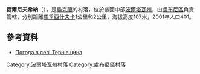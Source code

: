 {{coord|49|58|2|N|33|9|4|E|scale:100000_region:UA|display=title}}

'''捷爾尼夫希納'''（{{lang-uk|Тернівщина}}），是[[烏克蘭|烏克蘭]]的村落，位於該國中部[[波爾塔瓦州|波爾塔瓦州]]，由[[盧布尼區|盧布尼區]]負責管轄，分別距離[[馬季亞什夫卡_(盧布尼區)|馬季亞什夫卡]]1公里和2公里，海拔高度107米，2001年人口401。

==參考資料==
* [http://weather.in.ua/ua/poltavskaja/26029 Погода в селі Тернівщина] {{Wayback|url=http://weather.in.ua/ua/poltavskaja/26029 |date=20080625032352 }}

{{DEFAULTSORT:Тернівщина}}
[[Category:波爾塔瓦州村落|Category:波爾塔瓦州村落]]
[[Category:盧布尼區村落|Category:盧布尼區村落]]


{{Poltava-geo-stub}}